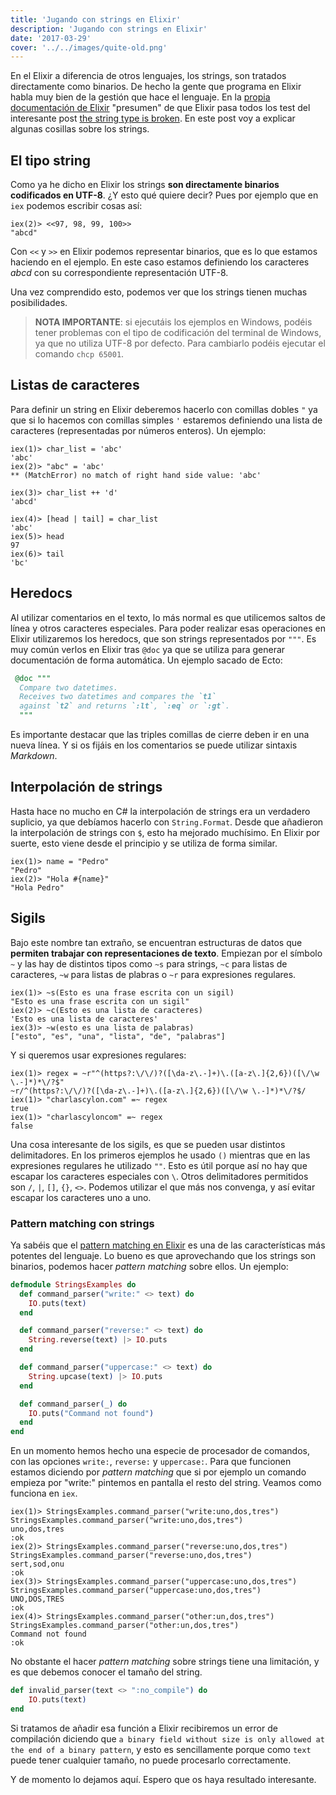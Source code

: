 ```yaml
---
title: 'Jugando con strings en Elixir'
description: 'Jugando con strings en Elixir'
date: '2017-03-29'
cover: '../../images/quite-old.png'
---
```


En el Elixir a diferencia de otros lenguajes, los strings, son tratados directamente como binarios. De hecho la gente que programa en Elixir habla muy bien de la gestión que hace el lenguaje. En la [propia documentación de Elixir](http://elixir-lang.org/getting-started/binaries-strings-and-char-lists.html) "presumen" de que Elixir pasa todos los test del interesante post [the string type is broken](http://elixir-lang.org/getting-started/binaries-strings-and-char-lists.html). En este post voy a explicar algunas cosillas sobre los strings.


## El tipo string

Como ya he dicho en Elixir los strings **son directamente binarios codificados en UTF-8**. ¿Y esto qué quiere decir? Pues por ejemplo que en `iex` podemos escribir cosas así:

```
iex(2)> <<97, 98, 99, 100>>
"abcd"
``` 

Con `<<` y `>>` en Elixir podemos representar binarios, que es lo que estamos haciendo en el ejemplo. En este caso estamos definiendo los caracteres *abcd* con su correspondiente representación UTF-8.

Una vez comprendido esto, podemos ver que los strings tienen muchas posibilidades.


> **NOTA IMPORTANTE**: si ejecutáis los ejemplos en Windows, podéis tener problemas con el tipo de codificación del terminal de Windows, ya que no utiliza UTF-8 por defecto. Para cambiarlo podéis ejecutar el comando `chcp 65001`.

## Listas de caracteres

Para definir un string en Elixir deberemos hacerlo con comillas dobles `"` ya que si lo hacemos con comillas simples `'` estaremos definiendo una lista de caracteres (representadas por números enteros). Un ejemplo:

```
iex(1)> char_list = 'abc' 
'abc'
iex(2)> "abc" = 'abc' 
** (MatchError) no match of right hand side value: 'abc'
    
iex(3)> char_list ++ 'd'
'abcd'

iex(4)> [head | tail] = char_list 
'abc'
iex(5)> head
97
iex(6)> tail
'bc'
```

## Heredocs

Al utilizar comentarios en el texto, lo más normal es que utilicemos saltos de línea y otros caracteres especiales.  Para poder realizar esas operaciones en Elixir utilizaremos los heredocs, que son strings representados por `"""`. Es muy común verlos en Elixir tras `@doc` ya que se utiliza para generar documentación de forma automática. Un ejemplo sacado de Ecto:

``` elixir
 @doc """
  Compare two datetimes.
  Receives two datetimes and compares the `t1`
  against `t2` and returns `:lt`, `:eq` or `:gt`.
  """
```
Es importante destacar que las triples comillas de cierre deben ir en una nueva línea. Y si os fijáis en los comentarios se puede utilizar sintaxis *Markdown*.

## Interpolación de strings

Hasta hace no mucho en C# la interpolación de strings era un verdadero suplicio, ya que debíamos hacerlo con `String.Format`. Desde que añadieron la interpolación de strings con `$`, esto ha mejorado muchísimo. En Elixir por suerte, esto viene desde el principio y se utiliza de forma similar.

``` 
iex(1)> name = "Pedro"
"Pedro"
iex(2)> "Hola #{name}"
"Hola Pedro"
```

## Sigils

Bajo este nombre tan extraño, se encuentran estructuras de datos que **permiten trabajar con representaciones de texto**. Empiezan por el símbolo `~` y las hay de distintos tipos como `~s` para strings, `~c` para listas de caracteres, `~w` para listas de plabras o `~r` para expresiones regulares.

``` 
iex(1)> ~s(Esto es una frase escrita con un sigil)
"Esto es una frase escrita con un sigil"
iex(2)> ~c(Esto es una lista de caracteres)
'Esto es una lista de caracteres'
iex(3)> ~w(esto es una lista de palabras)
["esto", "es", "una", "lista", "de", "palabras"]
``` 

Y si queremos usar expresiones regulares:

``` 
iex(1)> regex = ~r"^(https?:\/\/)?([\da-z\.-]+)\.([a-z\.]{2,6})([\/\w \.-]*)*\/?$" 
~r/^(https?:\/\/)?([\da-z\.-]+)\.([a-z\.]{2,6})([\/\w \.-]*)*\/?$/                  
iex(1)> "charlascylon.com" =~ regex                                                
true                                                                                
iex(1)> "charlascyloncom" =~ regex                                                 
false                                                                               
``` 

Una cosa interesante de los sigils, es que se pueden usar distintos delimitadores. En los primeros ejemplos he usado `()` mientras que en las expresiones regulares he utilizado `""`. Esto es útil porque así no hay que escapar los caracteres especiales con `\`. Otros delimitadores permitidos son `/`, `|`, `[]`, `{}`, `<>`. Podemos utilizar el que más nos convenga, y así evitar escapar los caracteres uno a uno.


### Pattern matching con strings

Ya sabéis que el [pattern matching en Elixir](https://charlascylon.com/2016-02-24-Elixir-y-el-pattern-matching) es una de las características más potentes del lenguaje. Lo bueno es que aprovechando que los strings son binarios, podemos hacer *pattern matching* sobre ellos. Un ejemplo:

``` elixir
defmodule StringsExamples do
  def command_parser("write:" <> text) do
    IO.puts(text)
  end

  def command_parser("reverse:" <> text) do
    String.reverse(text) |> IO.puts
  end

  def command_parser("uppercase:" <> text) do
    String.upcase(text) |> IO.puts
  end

  def command_parser(_) do
    IO.puts("Command not found")
  end
end
```

En un momento hemos hecho una especie de procesador de comandos, con las opciones `write:`, `reverse:` y `uppercase:`. Para que funcionen estamos diciendo por *pattern matching* que si por ejemplo un comando empieza por "write:" pintemos en pantalla el resto del string. Veamos como funciona en `iex`.

```
iex(1)> StringsExamples.command_parser("write:uno,dos,tres")
StringsExamples.command_parser("write:uno,dos,tres")
uno,dos,tres
:ok
iex(2)> StringsExamples.command_parser("reverse:uno,dos,tres")
StringsExamples.command_parser("reverse:uno,dos,tres")
sert,sod,onu
:ok
iex(3)> StringsExamples.command_parser("uppercase:uno,dos,tres")
StringsExamples.command_parser("uppercase:uno,dos,tres")
UNO,DOS,TRES
:ok
iex(4)> StringsExamples.command_parser("other:un,dos,tres")
StringsExamples.command_parser("other:un,dos,tres")
Command not found
:ok
```

No obstante el hacer *pattern matching* sobre strings tiene una limitación, y es que debemos conocer el tamaño del string. 

``` elixir
def invalid_parser(text <> ":no_compile") do
    IO.puts(text)
end
```

Si tratamos de añadir esa función a Elixir recibiremos un error de compilación diciendo que `a binary field without size is only allowed at the end of a binary pattern`, y esto es sencillamente porque como `text` puede tener cualquier tamaño, no puede procesarlo correctamente. 

Y de momento lo dejamos aquí. Espero que os haya resultado interesante.